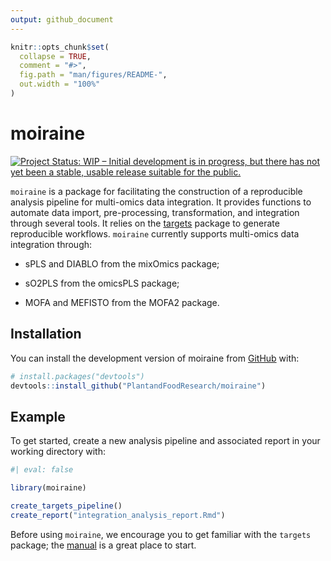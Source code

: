 ```yaml
---
output: github_document
---
```


<!-- README.md is generated from README.Rmd. Please edit that file -->

```r
knitr::opts_chunk$set(
  collapse = TRUE,
  comment = "#>",
  fig.path = "man/figures/README-",
  out.width = "100%"
)
```

# moiraine

<!-- badges: start -->
[![Project Status: WIP – Initial development is in progress, but there has not yet been a stable, usable release suitable for the public.](https://www.repostatus.org/badges/latest/wip.svg)](https://www.repostatus.org/#wip)
<!-- badges: end -->

`moiraine` is a package for facilitating the construction of a reproducible analysis pipeline for multi-omics data integration. It provides functions to automate data import, pre-processing, transformation, and integration through several tools. It relies on the [targets](https://books.ropensci.org/targets/) package to generate reproducible workflows. `moiraine` currently supports multi-omics data integration through:

-   sPLS and DIABLO from the mixOmics package;

-   sO2PLS from the omicsPLS package;

-   MOFA and MEFISTO from the MOFA2 package.


## Installation

You can install the development version of moiraine from [GitHub](https://github.com/) with:

``` r
# install.packages("devtools")
devtools::install_github("PlantandFoodResearch/moiraine")
```

## Example

To get started, create a new analysis pipeline and associated report in your working directory with:

```r
#| eval: false

library(moiraine)

create_targets_pipeline()
create_report("integration_analysis_report.Rmd")
```

Before using `moiraine`, we encourage you to get familiar with the `targets` package; the [manual](https://books.ropensci.org/targets/) is a great place to start.
